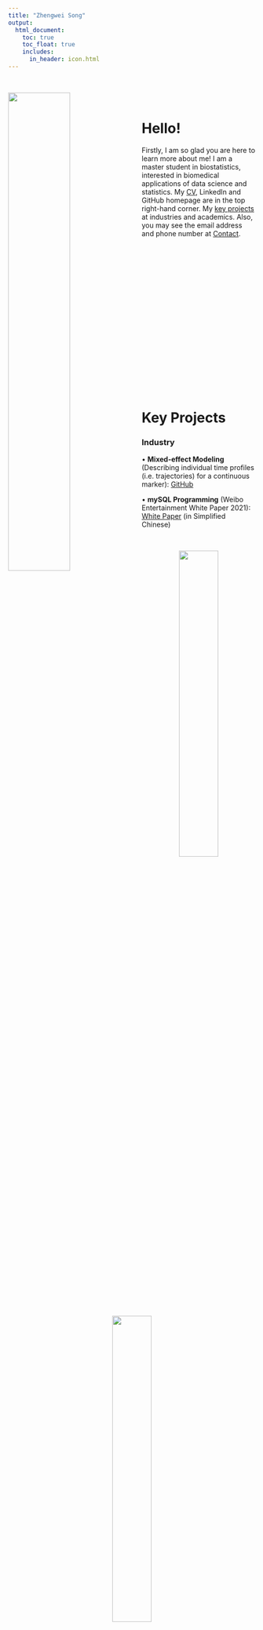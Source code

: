 ```yaml
---
title: "Zhengwei Song"
output: 
  html_document:
    toc: true
    toc_float: true
    includes: 
      in_header: icon.html
---
```


&nbsp;

<img src="images/self.jpg" style="width:50%; margin: 0px 20px 0px 0px" align="left">

&nbsp;

# Hello!

Firstly, I am so glad you are here to learn more about me! I am a master student in biostatistics, interested in biomedical applications of data science and statistics. My [CV](CV/CV_Jun2023.pdf), LinkedIn and GitHub homepage are in the top right-hand corner. My [key projects](https://zhengweisong98.github.io/main/#Key_Projects) at industries and academics. Also, you may see the email address and phone number at [Contact](https://zhengweisong98.github.io/main/#Contact).

<p style="margin-bottom: 350px;"></p>

# Key Projects

### Industry

&bull; **Mixed-effect Modeling** (Describing individual time profiles (i.e. trajectories) for a continuous marker): [GitHub](https://github.com/Genentech/jmpost)

&bull; **mySQL Programming** (Weibo Entertainment White Paper 2021): [White Paper](https://weibo.cn/sinaurl?u=https%3A%2F%2Fv2.rabbitpre.com%2Fm2%2FFw90XhQYdRi) (in Simplified Chinese)

&nbsp;

<div style="text-align: center;">
  <img src="images/roche.jpg" style="width: 40%;" />
  <img src="images/roche_all.jpg" style="width: 40%;" />
  <p style="text-align: center; font-weight: light;">Biostatistics Intern at Roche Diagnostics, 2022</p>
</div>

&nbsp;

### Coursework

&bull; **Exploratory Statistic and Weighted Least Squares Modeling** (Relationship between county population size and COVID-19 prevalence, and the COVID-19 prevalence among different age groups): [Website](https://zhengweisong98.github.io/p8105_final_project/)

&bull; **Linear Modeling** (Body fat based on physiological indicators): [Report](projects/linear reg.pdf)

&bull; **Statistical Learning** (Prediction models for Covid-19 recovery time and risk factors for long recovery time): [Report](projects/statistical learning.pdf)

&bull; **Monte Carlo Simulation** (Designing a simulation study to assess the three hypothesis testings of log-rank test ): [Report](projects/MC simulation report.pdf), [Slide](projects/MC simulation.pdf)

&bull; **Newton-Raphson Algorithm** (Analyses of daily COVID-19 cases, hospitalization, death in NYC): [Report](projects/Newton report.pdf), [Slide](projects/Newton.pdf)

&bull; **MCMC** (Bayesian Hierarchical Modeling of COVID-19 Cases and Government Response in the US): [Report](projects/MCMC report.pdf), [Slide](projects/MCMC.pdf)

&bull; **MLMC** (Black-Scholes Pricing Model Data Simulation): [Slide](projects/mlmc.pdf)

# Extracurricular Activities

&bull; Shandong University School of Mathematics - Enactus Joint Undergraduate Program on **Edible Tableware Innovation**: [Report](projects/edible tableware result.pdf)

&nbsp;

<div style="text-align: center;">
![Treasurer at Enactus, 2018](images/enactus.jpg){width=50%}
</div>

&nbsp;

# Contact

<i class="fas fa-phone"></i> Tel: +1 (332)-256-6895

<i class="fas fa-envelope"></i> Email: <zs2539@cumc.columbia.edu>

<i class="fa-solid fa-map-location-dot"></i> Address: 630 W 168th St, Presbyterian Hospital 19F, New York, NY, 10032
